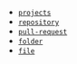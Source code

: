 - [`projects`](https://developer.atlassian.com/cloud/bitbucket/rest/api-group-workspaces/#api-workspaces-workspace-projects-get)
- [`repository`](https://developer.atlassian.com/cloud/bitbucket/rest/api-group-repositories/#api-repositories-workspace-repo-slug-get)
- [`pull-request`](https://developer.atlassian.com/cloud/bitbucket/rest/api-group-pullrequests/#api-repositories-workspace-repo-slug-pullrequests-pull-request-id-get)
- [`folder`](https://developer.atlassian.com/cloud/bitbucket/rest/api-group-source/#api-repositories-workspace-repo-slug-src-commit-path-get)
- [`file`](https://developer.atlassian.com/cloud/bitbucket/rest/api-group-source/#api-repositories-workspace-repo-slug-src-commit-path-get)
